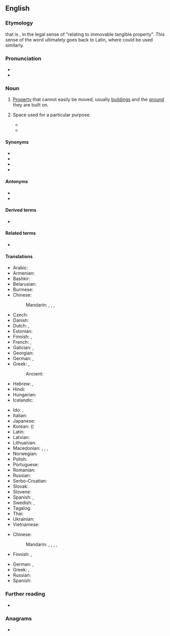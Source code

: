 {{also|real-estate}}
==English==
{{wikipedia}}

===Etymology===
{{m|en|[[estate|Estate]]}} that is {{m|en|real}}, in the legal sense of "relating to immovable tangible property". This sense of the word ultimately goes back to Latin, where {{m|la|reālis}} could be used similarly.

===Pronunciation===
* {{enPR|/rēl' əstātʹ/}}
* {{IPA|en|/ˈɹiːl əˌsteɪt/}}

===Noun===
{{en-noun|-}}

# [[property|Property]] that cannot easily be moved, usually [[building]]s and the [[ground]] they are built on.
#: {{ux|en|They failed to find any investors for the construction of new '''real estate''' on the north side.}}
#: {{ux|en|It's free '''real estate'''.}}
# {{lb|en|informal}} Space used for a particular purpose.
#* {{quote-book|en|title=Ontario|page=6|url=https://books.google.com/books?isbn=0920620329|author=J. A. Kraulis|year=1982|passage=The "Golden Horseshoe", the commercial and industrial end of Lake Ontario, is the most crowded '''real estate''' in Canada.}}
#* {{quote-book|en|year=2007|author=Preston Gralla|title=Big Book of Windows Hacks|passage=Virtual desktops allow you to stretch your screen '''real estate''' well beyond its normal size.}}

====Synonyms====
* {{l|en|immovable}}
* {{l|en|immovable property}}
* {{l|en|realty}}
* {{l|en|real property}}

====Antonyms====
* {{l|en|personalty}}
* {{l|en|chattels}}

====Derived terms====
* {{l|en|real-estate}}

====Related terms====
* {{l|en|realtor}}

====Translations====
{{trans-top|property that cannot easily be moved}}
* Arabic: {{t+|ar|عَقَار|m}}
* Armenian: {{t+|hy|անշարժ գույք}}
* Bashkir: {{t|ba|күсемһеҙ мөлкәт|sc=Cyrl}}
* Belarusian: {{t|be|нерухо́масць|f}}
* Burmese: {{t+|my|ထာဝရဥစ္စာ}}
* Chinese:
*: Mandarin: {{t+|cmn|不動產|tr=|sc=Hani}}, {{t+|cmn|不动产|tr=bùdòngchǎn|sc=Hani}}, {{t+|cmn|房地產|sc=Hani}}, {{t+|cmn|房地产|tr=fángdìchǎn|sc=Hani}}
* Czech: {{t+|cs|nemovitost|f}}
* Danish: {{t|da|fast ejendom|c}}
* Dutch: {{t+|nl|onroerend goed|n}}, {{t+|nl|immobiliën|m-p}}
* Estonian: {{t|et|kinnisvara}}
* Finnish: {{t+|fi|kiinteistö}}, {{t+|fi|maaomaisuus}}
* French: {{t+|fr|immeuble|m}}, {{t+|fr|bien immeuble|m}}
* Galician: {{t|gl|ben inmóbel|m}}, {{t|gl|ben raíz|m}}
* Georgian: {{t|ka|უძრავი ქონება}}
* German: {{t+|de|unbewegliche Sache|f}}, {{t+|de|Immobilie|f}}
* Greek: {{t+|el|ακίνητο|n}}, {{t+|el|ακίνητη περιουσία|f}}
*: Ancient: {{t|grc|ἔγγειος|alt=ἔγγειον|n}}
* Hebrew: {{t|he|נכסי דלא ניידי|m-p|tr=nikhséi deló naydéy|sc=Hebr}}, {{qualifier|acronym}} {{t|he|נדל״ן|m-p|tr=nadlán}}
* Hindi: {{t|hi|भू-संपदा|f}}
* Hungarian: {{t+|hu|ingatlan}}
* Icelandic: {{t+|is|fasteign|f}}
{{trans-mid}}
* Ido: {{t|io|terhavajo}}, {{t+|io|imoblo}}
* Italian: {{t|it|bene immobile|m}}
* Japanese: {{t+|ja|不動産|tr=ふどうさん, fudōsan}}
* Korean: {{t+|ko|부동산}} ({{t+|ko|不動產}})
* Latin: {{t|la|[[rēs]] [[solī]]|f}}
* Latvian: {{t|lv|nekustamais īpašums|m}}
* Lithuanian: {{t+|lt|nekilnojamasis turtas|m}}
* Macedonian: {{qualifier|a particular property}} {{t|mk|недвижнина|f}}, {{t|mk|недвижност|f}}, {{qualifier|real estate in general}} {{t|mk|недвижнини|p}}, {{t|mk|недвижности|p}}
* Norwegian: {{t|no|fast eiendom}}
* Polish: {{t+|pl|nieruchomość|f}}
* Portuguese: {{t+|pt|bem imóvel|m}}
* Romanian: {{t+|ro|imobil|n}}
* Russian: {{t+|ru|недви́жимость|f}}
* Serbo-Croatian: {{t+|sh|nekretnine|f-p}}
* Slovak: {{t|sk|nehnuteľnosť|f}}
* Slovene: {{t|sl|nepremičnine|f-p}}
* Spanish: {{t|es|biene inmueble|m}}, {{t|es|biene raíce|m}}
* Swedish: {{t+|sv|fast egendom|c}}, {{t+|sv|fastighet|c}}
* Tagalog: {{t|tl|pingkas}}
* Thai: {{t+|th|อสังหาริมทรัพย์}}
* Ukrainian: {{t|uk|нерухо́мість|f}}
* Vietnamese: {{t+|vi|bất động sản}}
{{trans-bottom}}

{{trans-top|space used for a particular purpose}}
* Chinese:
*: Mandarin: {{t+|cmn|地方|tr=dìfang}}, {{t+|cmn|空間}}, {{t+|cmn|空间|tr=kōngjiān}}, {{t|cmn|餘地}}, {{t+|cmn|余地|tr=yúdì}}
* Finnish: {{t+|fi|tila}}, {{t+|fi|alue}}
{{trans-mid}}
* German: {{t+|de|Spielraum|m}}, {{t+|de|Platz|m}}
* Greek: {{t|el|διαθέσιμος χώρος|m}}, {{t+|el|χώρος|m}}
* Russian: {{t-needed|ru}}
* Spanish: {{t-needed|es}}
{{trans-bottom}}

===Further reading===
* {{R:OneLook}}

===Anagrams===
* {{anagrams|en|a=aaeeelrstt|etersalate}}